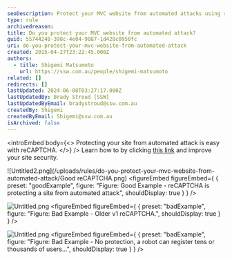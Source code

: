 ```yaml
---
seoDescription: Protect your MVC website from automated attacks using reCAPTCHA and ensure secure user registration.
type: rule
archivedreason:
title: Do you protect your MVC website from automated attack?
guid: 55744248-398c-4e04-9887-1d428c0950fc
uri: do-you-protect-your-mvc-website-from-automated-attack
created: 2015-04-27T23:22:45.000Z
authors:
  - title: Shigemi Matsumoto
    url: https://ssw.com.au/people/shigemi-matsumoto
related: []
redirects: []
lastUpdated: 2024-06-08T03:27:17.000Z
lastUpdatedBy: Brady Stroud [SSW]
lastUpdatedByEmail: bradystroud@ssw.com.au
createdBy: Shigemi
createdByEmail: Shigemi@ssw.com.au
isArchived: false
---
```


<introEmbed
  body={<>
Protecting your site from automated attack is easy with reCAPTCHA.
  </>}
/>
Learn how to by clicking [this link](https://shigemimatsumoto.wordpress.com/2015/04/27/protecting-mvc-web-application-with-recaptcha-22/) and improve your site security.

![Untitled2.png](/uploads/rules/do-you-protect-your-mvc-website-from-automated-attack/Good reCAPTCHA.png)
<figureEmbed figureEmbed={ {
  preset: "goodExample",
  figure: "Figure: Good Example - reCAPTCHA is protecting a site from automated attack",
  shouldDisplay: true
} } />

![Untitled.png](/uploads/rules/do-you-protect-your-mvc-website-from-automated-attack/abd5fe_Untitled2.png)
<figureEmbed figureEmbed={ {
  preset: "badExample",
  figure: "Figure: Bad Example - Older v1 reCAPTCHA.",
  shouldDisplay: true
} } />


![Untitled.png](/uploads/rules/do-you-protect-your-mvc-website-from-automated-attack/4141c3_Untitled.png)
<figureEmbed figureEmbed={ {
  preset: "badExample",
  figure: "Figure: Bad Example - No protection, a robot can register tens or thousands of users...",
  shouldDisplay: true
} } />
